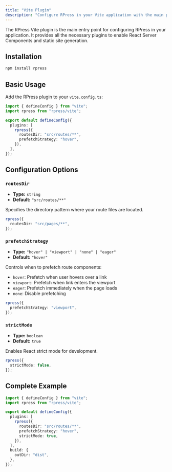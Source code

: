 ```yaml
---
title: "Vite Plugin"
description: "Configure RPress in your Vite application with the main plugin."
---
```


The RPress Vite plugin is the main entry point for configuring RPress in your application. It provides all the necessary plugins to enable React Server Components and static site generation.

## Installation

```bash
npm install rpress
```

## Basic Usage

Add the RPress plugin to your `vite.config.ts`:

```ts
import { defineConfig } from "vite";
import rpress from "rpress/vite";

export default defineConfig({
  plugins: [
    rpress({
      routesDir: "src/routes/**",
      prefetchStrategy: "hover",
    }),
  ],
});
```

## Configuration Options

### `routesDir`

- **Type:** `string`
- **Default:** `"src/routes/**"`

Specifies the directory pattern where your route files are located.

```ts
rpress({
  routesDir: "src/pages/**",
});
```

### `prefetchStrategy`

- **Type:** `"hover" | "viewport" | "none" | "eager"`
- **Default:** `"hover"`

Controls when to prefetch route components:

- `hover`: Prefetch when user hovers over a link
- `viewport`: Prefetch when link enters the viewport
- `eager`: Prefetch immediately when the page loads
- `none`: Disable prefetching

```ts
rpress({
  prefetchStrategy: "viewport",
});
```

### `strictMode`

- **Type:** `boolean`
- **Default:** `true`

Enables React strict mode for development.

```ts
rpress({
  strictMode: false,
});
```

## Complete Example

```ts
import { defineConfig } from "vite";
import rpress from "rpress/vite";

export default defineConfig({
  plugins: [
    rpress({
      routesDir: "src/routes/**",
      prefetchStrategy: "hover",
      strictMode: true,
    }),
  ],
  build: {
    outDir: "dist",
  },
});
```
